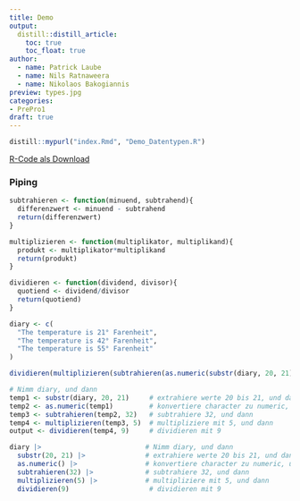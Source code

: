 ```yaml
---
title: Demo
output: 
  distill::distill_article:
    toc: true
    toc_float: true
author:
  - name: Patrick Laube
  - name: Nils Ratnaweera
  - name: Nikolaos Bakogiannis
preview: types.jpg
categories:
- PrePro1
draft: true
---
```




```r
distill::mypurl("index.Rmd", "Demo_Datentypen.R")
```


[R-Code als Download](Demo_Datentypen.R)

### Piping 


```r


subtrahieren <- function(minuend, subtrahend){
  differenzwert <- minuend - subtrahend
  return(differenzwert)
}

multiplizieren <- function(multiplikator, multiplikand){
  produkt <- multiplikator*multiplikand
  return(produkt)
}

dividieren <- function(dividend, divisor){
  quotiend <- dividend/divisor
  return(quotiend)
}

diary <- c(
  "The temperature is 21° Farenheit",
  "The temperature is 42° Farenheit",
  "The temperature is 55° Farenheit"
)

dividieren(multiplizieren(subtrahieren(as.numeric(substr(diary, 20, 21)),32),5),9)

# Nimm diary, und dann
temp1 <- substr(diary, 20, 21)     # extrahiere werte 20 bis 21, und dann
temp2 <- as.numeric(temp1)         # konvertiere character zu numeric, und dann
temp3 <- subtrahieren(temp2, 32)   # subtrahiere 32, und dann
temp4 <- multiplizieren(temp3, 5)  # multipliziere mit 5, und dann
output <- dividieren(temp4, 9)     # dividieren mit 9

diary |>                          # Nimm diary, und dann
  substr(20, 21) |>               # extrahiere werte 20 bis 21, und dann
  as.numeric() |>                 # konvertiere character zu numeric, und dann
  subtrahieren(32) |>             # subtrahiere 32, und dann
  multiplizieren(5) |>            # multipliziere mit 5, und dann
  dividieren(9)                    # dividieren mit 9
  


```

